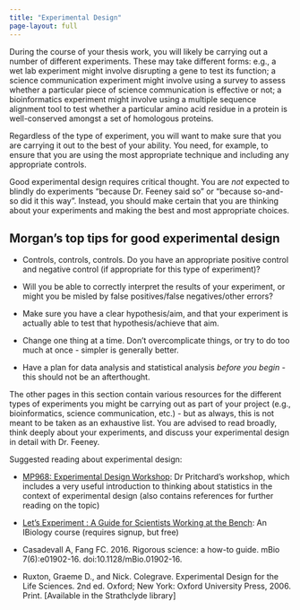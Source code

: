 ```yaml
---
title: "Experimental Design"
page-layout: full
---
```


During the course of your thesis work, you will likely be carrying out a number of different experiments. These may take different forms: e.g., a wet lab experiment might involve disrupting a gene to test its function; a science communication experiment might involve using a survey to assess whether a particular piece of science communication is effective or not; a bioinformatics experiment might involve using a multiple sequence alignment tool to test whether a particular amino acid residue in a protein is well-conserved amongst a set of homologous proteins. 

Regardless of the type of experiment, you will want to make sure that you are carrying it out to the best of your ability. You need, for example, to ensure that you are using the most appropriate technique and including any appropriate controls. 

Good experimental design requires critical thought. You are *not* expected to blindly do experiments "because Dr. Feeney said so" or "because so-and-so did it this way". Instead, you should make certain that you are thinking about your experiments and making the best and most appropriate choices. 

::: callout-tip
## Morgan's top tips for good experimental design

* Controls, controls, controls. Do you have an appropriate positive control and negative control (if appropriate for this type of experiment)? 

* Will you be able to correctly interpret the results of your experiment, or might you be misled by false positives/false negatives/other errors? 

* Make sure you have a clear hypothesis/aim, and that your experiment is actually able to test that hypothesis/achieve that aim. 

* Change one thing at a time. Don't overcomplicate things, or try to do too much at once - simpler is generally better.

* Have a plan for data analysis and statistical analysis *before you begin* - this should not be an afterthought. 

:::

The other pages in this section contain various resources for the different types of experiments you might be carrying out as part of your project (e.g., bioinformatics, science communication, etc.) - but as always, this is not meant to be taken as an exhaustive list. You are advised to read broadly, think deeply about your experiments, and discuss your experimental design in detail with Dr. Feeney. 

Suggested reading about experimental design:

* [MP968: Experimental Design Workshop](https://sipbs-compbiol.github.io/MP968-Workshop_Experimental_Design/): Dr Pritchard's workshop, which includes a very useful introduction to thinking about statistics in the context of experimental design (also contains references for further reading on the topic)

* [Let's Experiment : A Guide for Scientists Working at the Bench](https://courses.ibiology.org/catalog/LE/SP/): An IBiology course (requires signup, but free)

* Casadevall A, Fang FC. 2016. Rigorous science: a how-to guide. mBio 7(6):e01902-16. doi:10.1128/mBio.01902-16.

*  Ruxton, Graeme D., and Nick. Colegrave. Experimental Design for the Life Sciences. 2nd ed. Oxford; New York: Oxford University Press, 2006. Print. [Available in the Strathclyde library]

